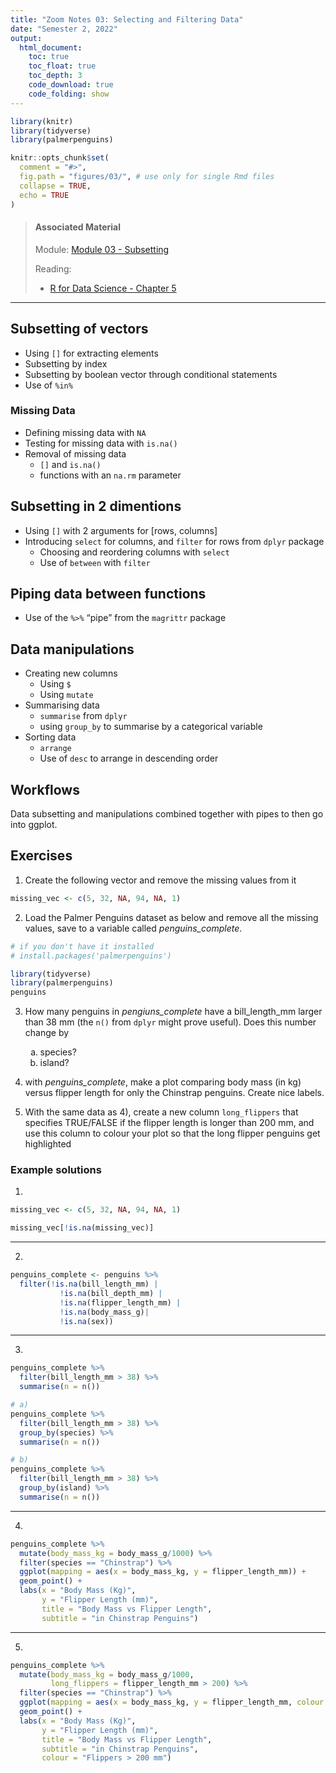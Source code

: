 ```yaml
---
title: "Zoom Notes 03: Selecting and Filtering Data"
date: "Semester 2, 2022"
output:
  html_document:
    toc: true
    toc_float: true
    toc_depth: 3
    code_download: true
    code_folding: show
---
```


```r
library(knitr)
library(tidyverse)
library(palmerpenguins)

knitr::opts_chunk$set(
  comment = "#>",
  fig.path = "figures/03/", # use only for single Rmd files
  collapse = TRUE,
  echo = TRUE
)
```

> #### Associated Material
>
> Module: [Module 03 - Subsetting](03-subset.html)
>
> Reading:
>
> - [R for Data Science - Chapter 5](https://r4ds.had.co.nz/transform.html)


----


## Subsetting of vectors

- Using `[]` for extracting elements
- Subsetting by index
- Subsetting by boolean vector through conditional statements
- Use of `%in%`

### Missing Data

- Defining missing data with `NA`
- Testing for missing data with `is.na()`
- Removal of missing data
  - `[]` and `is.na()`
  - functions with an `na.rm` parameter
  
## Subsetting in 2 dimentions

- Using `[]` with 2 arguments for [rows, columns]
- Introducing `select` for columns, and `filter` for rows from `dplyr` package
  - Choosing and reordering columns with `select`
  - Use of `between` with `filter`

## Piping data between functions

- Use of the `%>%` "pipe" from the `magrittr` package

## Data manipulations

- Creating new columns
  - Using `$`
  - Using `mutate`
- Summarising data
  - `summarise` from `dplyr`
  - using `group_by` to summarise by a categorical variable
- Sorting data
  - `arrange`
  - Use of `desc` to arrange in descending order
  
## Workflows

Data subsetting and manipulations combined together with pipes to then go into ggplot.


## Exercises

1. Create the following vector and remove the missing values from it
```r
missing_vec <- c(5, 32, NA, 94, NA, 1)
```


2. Load the Palmer Penguins dataset as below and remove all the missing values, save to a variable called *penguins_complete*.

```r
# if you don't have it installed
# install.packages('palmerpenguins')

library(tidyverse)
library(palmerpenguins)
penguins
```


3. How many penguins in *pengiuns_complete* have a bill_length_mm larger than 38 mm (the `n()` from `dplyr` might prove useful). Does this number change by
    a. species?
    b. island?

4. with *penguins_complete*, make a plot comparing body mass (in kg) versus flipper length for only the Chinstrap penguins. Create nice labels.
  
5. With the same data as 4), create a new column `long_flippers` that specifies TRUE/FALSE if the flipper length is longer than 200 mm, and use this column to colour your plot so that the long flipper penguins get highlighted


### Example solutions

1.

```r
missing_vec <- c(5, 32, NA, 94, NA, 1)

missing_vec[!is.na(missing_vec)]
```

-----

2.

```r
penguins_complete <- penguins %>% 
  filter(!is.na(bill_length_mm) | 
           !is.na(bill_depth_mm) | 
           !is.na(flipper_length_mm) |
           !is.na(body_mass_g)| 
           !is.na(sex))
```


-----

3. 

```r
penguins_complete %>% 
  filter(bill_length_mm > 38) %>% 
  summarise(n = n())

# a)
penguins_complete %>% 
  filter(bill_length_mm > 38) %>% 
  group_by(species) %>% 
  summarise(n = n())

# b)
penguins_complete %>% 
  filter(bill_length_mm > 38) %>% 
  group_by(island) %>% 
  summarise(n = n())
```

-----

4.

```r
penguins_complete %>% 
  mutate(body_mass_kg = body_mass_g/1000) %>% 
  filter(species == "Chinstrap") %>% 
  ggplot(mapping = aes(x = body_mass_kg, y = flipper_length_mm)) +
  geom_point() +
  labs(x = "Body Mass (Kg)",
       y = "Flipper Length (mm)",
       title = "Body Mass vs Flipper Length",
       subtitle = "in Chinstrap Penguins")
```

-----

5. 

```r
penguins_complete %>% 
  mutate(body_mass_kg = body_mass_g/1000,
         long_flippers = flipper_length_mm > 200) %>% 
  filter(species == "Chinstrap") %>% 
  ggplot(mapping = aes(x = body_mass_kg, y = flipper_length_mm, colour = long_flippers)) +
  geom_point() +
  labs(x = "Body Mass (Kg)",
       y = "Flipper Length (mm)",
       title = "Body Mass vs Flipper Length",
       subtitle = "in Chinstrap Penguins",
       colour = "Flippers > 200 mm")

```

